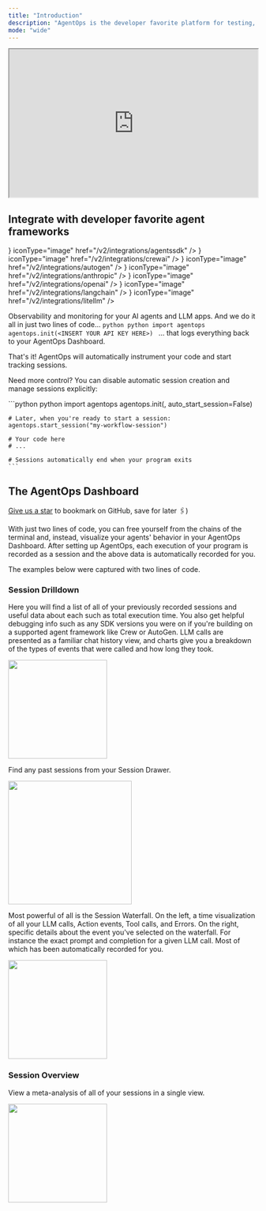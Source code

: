 ```yaml
---
title: "Introduction"
description: "AgentOps is the developer favorite platform for testing, debugging, and deploying AI agents and LLM apps."
mode: "wide"
---
```

<iframe
  width="100%"
  height="300"
  src="https://www.youtube.com/embed/Lc5IGi66FpQ"
  title="AgentOps Introduction"
  allow="accelerometer; autoplay; clipboard-write; encrypted-media; gyroscope; picture-in-picture"
  allowFullScreen
></iframe>



## Integrate with developer favorite agent frameworks

<CardGroup cols={2}>
  <Card title="OpenAI Agents SDK" icon={<img src="/images/external/openai/openai-logomark.png" alt="OpenAI Agents SDK" />} iconType="image" href="/v2/integrations/agentssdk" />
  <Card title="CrewAI" icon={<img src="/images/external/crew/crew.png" alt="CrewAI" />} iconType="image" href="/v2/integrations/crewai" />
  <Card title="Autogen" icon={<img src="/images/external/autogen/ag2.svg" alt="Autogen"/>} iconType="image" href="/v2/integrations/autogen" />
  <Card title="Anthropic" icon={<img src="/images/external/anthropic/anthropic_icon_slate.png" alt="Anthropic" />} iconType="image" href="/v2/integrations/anthropic" />
  <Card title="OpenAI" icon={<img src="/images/external/openai/openai-logomark.png" alt="OpenAI" />} iconType="image" href="/v2/integrations/openai" />
  <Card title="LangChain" icon={<img src="/images/external/langchain/langchain-logo.svg" alt="LangChain" />} iconType="image" href="/v2/integrations/langchain" />
  <Card title="LiteLLM" icon={<img src="/images/external/litellm/litellm.png" alt="LiteLLM" />} iconType="image" href="/v2/integrations/litellm" />
</CardGroup>

Observability and monitoring for your AI agents and LLM apps. And we do it all in just two lines of code...
<CodeGroup>
	```python python
	import agentops
	agentops.init(<INSERT YOUR API KEY HERE>)
	```
</CodeGroup>
... that logs everything back to your AgentOps Dashboard.

That's it! AgentOps will automatically instrument your code and start tracking sessions.

Need more control? You can disable automatic session creation and manage sessions explicitly:

<CodeGroup>
	```python python
	import agentops
	agentops.init(<INSERT YOUR API KEY HERE>, auto_start_session=False)
	
	# Later, when you're ready to start a session:
	agentops.start_session("my-workflow-session")
	
	# Your code here
	# ...
	
	# Sessions automatically end when your program exits
	```
</CodeGroup>

## The AgentOps Dashboard

<Check>[Give us a star](https://github.com/AgentOps-AI/agentops) to bookmark on GitHub, save for later 🖇️)</Check>

With just two lines of code, you can free yourself from the chains of the terminal and, instead, visualize your agents' behavior
in your AgentOps Dashboard. After setting up AgentOps, each execution of your program is recorded as a session and the above
data is automatically recorded for you.

The examples below were captured with two lines of code.

### Session Drilldown
Here you will find a list of all of your previously recorded sessions and useful data about each such as total execution time.
You also get helpful debugging info such as any SDK versions you were on if you're building on a supported agent framework like Crew or AutoGen.
LLM calls are presented as a familiar chat history view, and charts give you a breakdown of the types of events that were called and how long they took.

<Frame type="glass" caption="Session Summary">
  <img height="200" src="/images/session-summary.gif" />
</Frame>

Find any past sessions from your Session Drawer.
<Frame type="glass" caption="Session Drawer">
  <img height="250" src="/images/session-drawer.gif" />
</Frame>

Most powerful of all is the Session Waterfall. On the left, a time visualization of all your LLM calls, Action events, Tool calls, and Errors.
On the right, specific details about the event you've selected on the waterfall. For instance the exact prompt and completion for a given LLM call. 
Most of which has been automatically recorded for you.

<Frame type="glass" caption="Session Waterfall">
  <img height="200" src="/images/session-waterfall.gif" />
</Frame>


### Session Overview
View a meta-analysis of all of your sessions in a single view.
<Frame type="glass" caption="Session Overview">
  <img height="200" src="/images/overview.png" />
</Frame>

<script type="module" src="/scripts/github_stars.js"></script>
<script type="module" src="/scripts/adjust_api_dynamically.js"></script>
